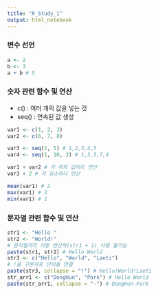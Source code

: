 ```yaml
---
title: "R_Study_1"
output: html_notebook
---
```


### 변수 선언
```r
a <- 2
b <- 3
a + b # 5
```

### 숫자 관련 함수 및 연산
- c() : 여러 개의 값을 넣는 것
- seq() : 연속된 값 생성
```r
var1 <- c(1, 2, 3)
var2 <- c(6, 7, 8)

var3 <- seq(1, 5) # 1,2,3,4,5
var4 <- seq(1, 10, 2) # 1,3,5,7,9

var1 + var2 # 각 위치 값끼리 연산
var3 + 2 # 각 요소마다 연산

mean(var1) # 2
max(var1) # 3
min(var1) # 1
```

### 문자열 관련 함수 및 연산
```r
str1 <- "Hello "
str2 <- "World!"
# 문자열끼리 이항 연산자(str1 + 1) 사용 불가능
paste(str1, str2) # Hello World
str3 <- c("Hello", "World", "Laeti")
# !을 구분자로 단어들 연결
paste(str3, collapse = "!") # Hello!World!Laeti
str_arr1 <- c("DongHun", "Park") # Hello World
paste(str_arr1, collapse = "-") # DongHun-Park
```
